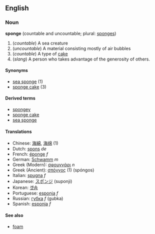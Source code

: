 ==English==
===Noun===
'''sponge''' (countable and uncountable; plural: [[sponges]])

<!-- please improve all these defs -->
# (''countable'') A sea creature
# (''uncountable'') A material consisting mostly of air bubbles
# (''countable'') A type of [[cake]]
# (''slang'') A person who takes advantage of the generosity of others.

====Synonyms====
*[[sea sponge]] (1)
*[[sponge cake]] (3)

====Derived terms====
*[[spongey]]
*[[sponge cake]]
*[[sea sponge]]

====Translations====
*Chinese: [[海綿]], [[海绵]] (1)
*Dutch: [[spons]] ''de''
*French: [[éponge]] ''f''
*German: [[Schwamm]] ''m''
*Greek (Modern): [[σφουγγάρι]] ''n''
*Greek (Ancient): [[σπόγγος]] (1) (spóngos)
*Italian: [[spugna]] ''f''
*Japanese: [[スポンジ]] (suponji)
*Korean: [[갯솜]]
*Portuguese: [[esponja]] ''f''
*Russian: [[губка]] ''f'' (gubka)
*Spanish: [[esponja]] ''f''

====See also====
*[[foam]]